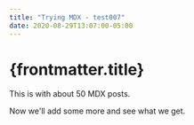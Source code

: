 ```yaml
---
title: "Trying MDX - test007"
date: 2020-08-29T13:07:00-05:00
---
```


# {frontmatter.title}

This is with about 50 MDX posts.

Now we'll add some more and see what we get.
